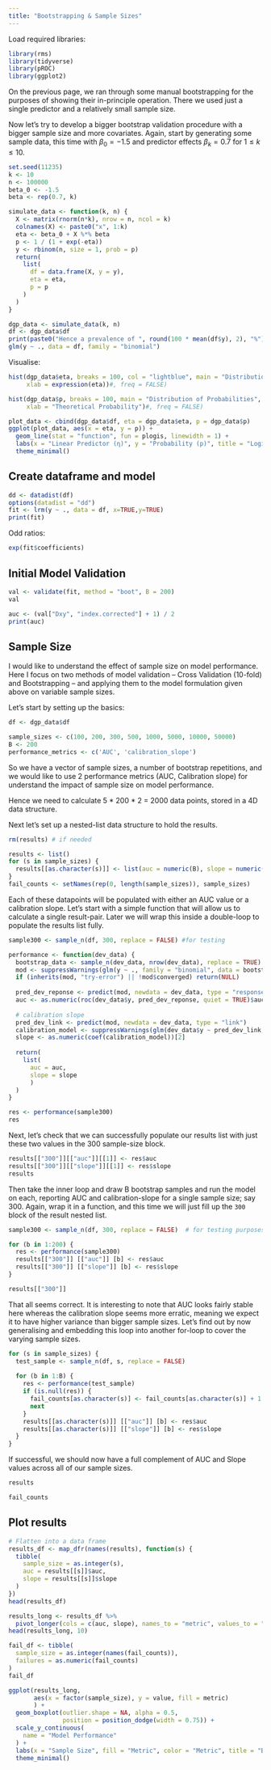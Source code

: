 ```yaml
---
title: "Bootstrapping & Sample Sizes"
---
```


Load required libraries:

```r
library(rms)
library(tidyverse)
library(pROC)
library(ggplot2)
```


On the previous page, we ran through some manual bootstrapping for the purposes of showing their in-principle operation. There we used just a single predictor and a relatively small sample size.

Now let's try to develop a bigger bootstrap validation procedure with a bigger sample size and more covariates. Again, start by generating some sample data, this time with $\beta_0=-1.5$ and predictor effects $\beta_k = 0.7$ for $1 \leq k \leq 10$.

```r
set.seed(11235)
k <- 10
n <- 100000
beta_0 <- -1.5
beta <- rep(0.7, k)

simulate_data <- function(k, n) {
  X <- matrix(rnorm(n*k), nrow = n, ncol = k)
  colnames(X) <- paste0("x", 1:k)
  eta <- beta_0 + X %*% beta
  p <- 1 / (1 + exp(-eta))
  y <- rbinom(n, size = 1, prob = p)
  return(
    list(
      df = data.frame(X, y = y),
      eta = eta,
      p = p
    )
  )
}

dgp_data <- simulate_data(k, n)
df <- dgp_data$df
print(paste0("Hence a prevalence of ", round(100 * mean(df$y), 2), "%"))
glm(y ~ ., data = df, family = "binomial")
```

Visualise:

```r
hist(dgp_data$eta, breaks = 100, col = "lightblue", main = "Distribution of Linear Predictor",
     xlab = expression(eta))#, freq = FALSE)
```

```r
hist(dgp_data$p, breaks = 100, main = "Distribution of Probabilities",
     xlab = "Theoretical Probability")#, freq = FALSE)
```
```r
plot_data <- cbind(dgp_data$df, eta = dgp_data$eta, p = dgp_data$p)
ggplot(plot_data, aes(x = eta, y = p)) +
  geom_line(stat = "function", fun = plogis, linewidth = 1) +
  labs(x = "Linear Predictor (η)", y = "Probability (p)", title = "Logistic Function: p = 1 / (1 + exp(-η))") +
  theme_minimal()
```

## Create dataframe and model

```r
dd <- datadist(df)
options(datadist = "dd")
fit <- lrm(y ~ ., data = df, x=TRUE,y=TRUE)
print(fit)
```

Odd ratios:

```r
exp(fit$coefficients)
```

## Initial Model Validation

```r
val <- validate(fit, method = "boot", B = 200)
val
```
```r
auc <- (val["Dxy", "index.corrected"] + 1) / 2
print(auc)
```

## Sample Size

I would like to understand the effect of sample size on model performance. Here I focus on two methods of model validation -- Cross Validation (10-fold) and Bootstrapping -- and applying them to the model formulation given above on variable sample sizes.

Let's start by setting up the basics:

```r
df <- dgp_data$df

sample_sizes <- c(100, 200, 300, 500, 1000, 5000, 10000, 50000)
B <- 200
performance_metrics <- c('AUC', 'calibration_slope')
```

So we have a vector of sample sizes, a number of bootstrap repetitions, and we would like to use 2 performance metrics (AUC, Calibration slope) for understand the impact of sample size on model performance.

Hence we need to calculate 5 * 200 * 2 = 2000 data points, stored in a 4D data structure.

Next let's set up a nested-list data structure to hold the results.

```r
rm(results) # if needed
```

```r
results <- list()
for (s in sample_sizes) {
  results[[as.character(s)]] <- list(auc = numeric(B), slope = numeric(B))
}
fail_counts <- setNames(rep(0, length(sample_sizes)), sample_sizes)
```

Each of these datapoints will be populated with either an AUC value or a calibration slope. Let's start with a simple function that will allow us to calculate a single result-pair. Later we will wrap this inside a double-loop to populate the results list fully.

```r
sample300 <- sample_n(df, 300, replace = FALSE) #for testing

performance <- function(dev_data) {
  bootstrap_data <- sample_n(dev_data, nrow(dev_data), replace = TRUE)
  mod <- suppressWarnings(glm(y ~ ., family = "binomial", data = bootstrap_data))
  if (inherits(mod, "try-error") || !mod$converged) return(NULL)
  
  pred_dev_reponse <- predict(mod, newdata = dev_data, type = "response")
  auc <- as.numeric(roc(dev_data$y, pred_dev_reponse, quiet = TRUE)$auc)
  
  # calibration slope
  pred_dev_link <- predict(mod, newdata = dev_data, type = "link")
  calibration_model <- suppressWarnings(glm(dev_data$y ~ pred_dev_link, family = "binomial"))
  slope <- as.numeric(coef(calibration_model))[2]
  
  return(
    list(
      auc = auc,
      slope = slope
      )
  )
}

res <- performance(sample300)
res
```

Next, let's check that we can successfully populate our results list with just these two values in the 300 sample-size block.

```r
results[["300"]][["auc"]][[1]] <- res$auc
results[["300"]][["slope"]][[1]] <- res$slope
results
```

Then take the inner loop and draw B bootstrap samples and run the model on each, reporting AUC and calibration-slope for a single sample size; say 300. Again, wrap it in a function, and this time we will just fill up the `300` block of the result nested list.

```r
sample300 <- sample_n(df, 300, replace = FALSE)  # for testing purposes

for (b in 1:200) {
  res <- performance(sample300)
  results[["300"]] [["auc"]] [b] <- res$auc
  results[["300"]] [["slope"]] [b] <- res$slope
}
```


```r
results[["300"]]
```

That all seems correct. It is interesting to note that AUC looks fairly stable here whereas the calibration slope seems more erratic, meaning we expect it to have higher variance than bigger sample sizes. Let's find out by now generalising and embedding this loop into another for-loop to cover the varying sample sizes.

```r
for (s in sample_sizes) {
  test_sample <- sample_n(df, s, replace = FALSE)
  
  for (b in 1:B) {
    res <- performance(test_sample)
    if (is.null(res)) {
      fail_counts[as.character(s)] <- fail_counts[as.character(s)] + 1
      next
    }
    results[[as.character(s)]] [["auc"]] [b] <- res$auc
    results[[as.character(s)]] [["slope"]] [b] <- res$slope
  }
}
```

If successful, we should now have a full complement of AUC and Slope values across all of our sample sizes.

```r
results
```

```r
fail_counts
```

## Plot results

```r
# Flatten into a data frame
results_df <- map_dfr(names(results), function(s) {
  tibble(
    sample_size = as.integer(s),
    auc = results[[s]]$auc,
    slope = results[[s]]$slope
  )
})
head(results_df)
```

```r
results_long <- results_df %>%
  pivot_longer(cols = c(auc, slope), names_to = "metric", values_to = "value")
head(results_long, 10)
```

```r
fail_df <- tibble(
  sample_size = as.integer(names(fail_counts)),
  failures = as.numeric(fail_counts)
)
fail_df
```

```r
ggplot(results_long, 
       aes(x = factor(sample_size), y = value, fill = metric)
       ) +
  geom_boxplot(outlier.shape = NA, alpha = 0.5, 
               position = position_dodge(width = 0.75)) +
  scale_y_continuous(
    name = "Model Performance"
  ) +
  labs(x = "Sample Size", fill = "Metric", color = "Metric", title = "Bootstrap Model Performance vs Sample Size") +
  theme_minimal()
```

